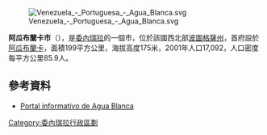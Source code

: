[[Image:Venezuela_-_Portuguesa_-_Agua_Blanca.svg|right]]

'''阿瓜布蘭卡市'''（{{lang-es|Municipio Agua Blanca}}），是[[委內瑞拉|委內瑞拉]]的一個市，位於該國西北部[[波圖格薩州|波圖格薩州]]，首府設於[[阿瓜布蘭卡_(波圖格薩州)|阿瓜布蘭卡]]，面積199平方公里，海拔高度175米，2001年人口17,092，人口密度每平方公里85.9人。

==參考資料==
* [https://web.archive.org/web/20150102191724/http://www.aguablanca.org/ Portal informativo de Agua Blanca]

{{Venezuela-geo-stub}}
[[Category:委內瑞拉行政區劃|Category:委內瑞拉行政區劃]]